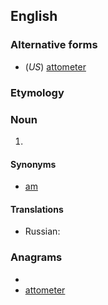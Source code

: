 ==English==

===Alternative forms===
* (''US'') [[attometer]]

===Etymology===
{{prefix|atto|metre}}

===Noun===
{{en-noun}}

# {{SI-unit|atto|metre|length}}

====Synonyms====
* [[am]]

====Translations====
* Russian: {{t|ru|аттометр|m|tr=attómetr}}

===Anagrams===
* {{alphagram|aeemorttt}}
* [[attometer#English|attometer]]